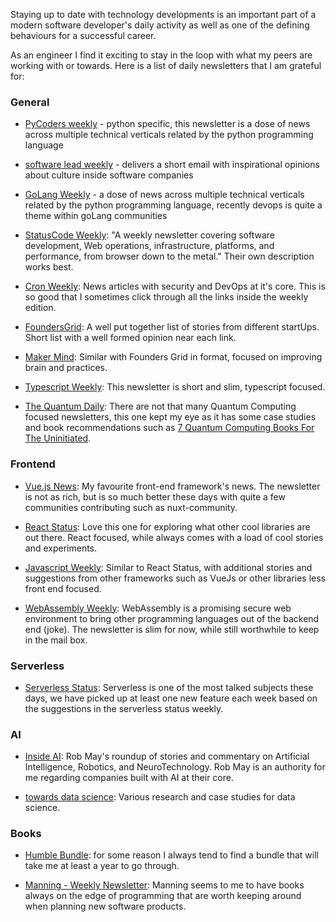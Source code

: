 
Staying up to date with technology developments is an important part of a modern software 
developer's daily activity as well as one of the defining behaviours for a successful
career.

As an engineer I find it exciting to stay in the loop with what my peers are working with or towards.
Here is a list of daily newsletters that I am grateful for:

### General

- [PyCoders weekly](https://pycoders.com/) - python specific, this newsletter is 
a dose of news across multiple technical verticals related by the python programming 
language 

- [software lead weekly](https://softwareleadweekly.com/) - delivers a short email 
with inspirational opinions about culture inside software companies

- [GoLang Weekly](https://golangweekly.com/) - a dose of news across multiple technical verticals related by the python
 programming language, recently devops is quite a theme within goLang communities
 
- [StatusCode Weekly](https://weekly.statuscode.com/): "A weekly newsletter covering
software development, Web operations, infrastructure, platforms, and performance,
 from browser down to the metal." Their own description works best.
 
- [Cron Weekly](https://ma.ttias.be/cronweekly/issue-135/?via=newsletter): News articles
with security and DevOps at it's core. This is so good that I sometimes click through
all the links inside the weekly edition.

- [FoundersGrid](https://smash.vc/startup-newsletter/): A well put together list of
stories from different startUps. Short list with a well formed opinion near each link.

- [Maker Mind](https://us15.campaign-archive.com/home/?u=3463f6d8dc11321cc468d9f9c&id=d634852cd6): 
Similar with Founders Grid in format, focused on improving brain and practices.

- [Typescript Weekly](https://www.typescript-weekly.com/): This newsletter is
short and slim, typescript focused.

- [The Quantum Daily](https://thequantumdaily.com): There are not that many Quantum Computing focused
newsletters, this one kept my eye as it has some case studies and book recommendations 
such as [7 Quantum Computing Books For The Uninitiated](https://thequantumdaily.com/2020/05/15/7-quantum-computing-books-for-the-uninitiated/).

### Frontend
 
- [Vue.js News](https://news.vuejs.org/): My favourite front-end framework's news.
The newsletter is not as rich, but is so much better these days with quite a
few communities contributing such as nuxt-community.

- [React Status](https://react.statuscode.com/): Love this one for exploring 
what other cool libraries are out there. React focused, while always comes with a load
of cool stories and experiments. 

- [Javascript Weekly](https://javascriptweekly.com/): Similar to React Status, with
additional stories and suggestions from other frameworks such as VueJs 
or other libraries less front end focused.

- [WebAssembly Weekly](https://wasmweekly.news/): WebAssembly is a promising secure
web environment to bring other programming languages out of the backend end (joke).
The newsletter is slim for now, while still worthwhile to keep in the mail box. 

### Serverless

- [Serverless Status](https://serverless.email/issues): Serverless is one of the most
talked subjects these days, we have picked up at least one new feature each week
based on the suggestions in the serverless status weekly.

### AI

- [Inside AI](https://inside.com/ai): Rob May's roundup of stories and commentary
on Artificial Intelligence, Robotics, and NeuroTechnology. Rob May is an authority
for me regarding companies built with AI at their core.

- [towards data science](https://towardsdatascience.com): Various research and case
 studies for data science.

### Books

- [Humble Bundle](https://www.humblebundle.com): for some reason I always 
tend to find a bundle that will take me at least a year to go through.

- [Manning - Weekly Newsletter](https://www.manning.com): Manning seems to me to have
books always on the edge of programming that are worth keeping around when planning
new software products.
